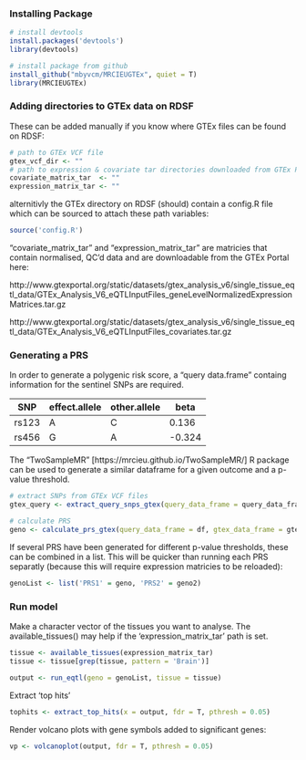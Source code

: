 
### Installing Package

```r
# install devtools
install.packages('devtools')
library(devtools)
```

```r
# install package from github
install_github("mbyvcm/MRCIEUGTEx", quiet = T)
library(MRCIEUGTEx)
```

### Adding directories to GTEx data on RDSF

These can be added manually if you know where GTEx files can be found on RDSF:

```r
# path to GTEx VCF file
gtex_vcf_dir <- ""
# path to expression & covariate tar directories downloaded from GTEx Portal 
covariate_matrix_tar  <- ""
expression_matrix_tar <- ""
```
alternitivly the GTEx directory on RDSF (should) contain a config.R file which can be sourced to attach these path variables:

```r
source('config.R')
```
"covariate_matrix_tar" and "expression_matrix_tar" are matricies that contain normalised, QC'd data and are downloadable from the GTEx Portal here:

http://www.gtexportal.org/static/datasets/gtex_analysis_v6/single_tissue_eqtl_data/GTEx_Analysis_V6_eQTLInputFiles_geneLevelNormalizedExpressionMatrices.tar.gz

http://www.gtexportal.org/static/datasets/gtex_analysis_v6/single_tissue_eqtl_data/GTEx_Analysis_V6_eQTLInputFiles_covariates.tar.gz


### Generating a PRS

In order to generate a polygenic risk score, a "query data.frame" containg information for the sentinel SNPs are required.

SNP|effect.allele|other.allele|beta
---|---|---|---
rs123|A|C|0.136
rs456|G|A|-0.324

The "TwoSampleMR" [https://mrcieu.github.io/TwoSampleMR/] R package can be used to generate a similar dataframe for a given outcome and a p-value threshold.   

```r
# extract SNPs from GTEx VCF files
gtex_query <- extract_query_snps_gtex(query_data_frame = query_data_frame, gtex_vcf_dir = gtex_vcf_dir)

# calculate PRS
geno <- calculate_prs_gtex(query_data_frame = df, gtex_data_frame = gtex_query)
```
If several PRS have been generated for different p-value thresholds, these can be combined in a list. This will be quicker than running each PRS separatly (because this will require expression matricies to be reloaded):

```r
genoList <- list('PRS1' = geno, 'PRS2' = geno2)
```
### Run model

Make a character vector of the tissues you want to analyse. The available_tissues() may help if the 'expression_matrix_tar' path is set. 

```r
tissue <- available_tissues(expression_matrix_tar)
tissue <- tissue[grep(tissue, pattern = 'Brain')]

output <- run_eqtl(geno = genoList, tissue = tissue)
```
Extract 'top hits'

```r
tophits <- extract_top_hits(x = output, fdr = T, pthresh = 0.05)
```

Render volcano plots with gene symbols added to significant genes:

```r
vp <- volcanoplot(output, fdr = T, pthresh = 0.05)
```

